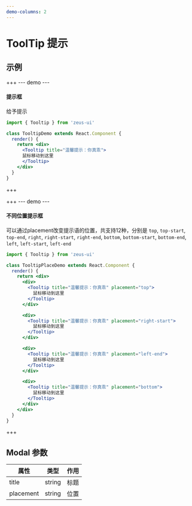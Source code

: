 ```yaml
---
demo-columns: 2
---
```

# ToolTip 提示
## 示例

+++
--- demo ---
#### 提示框
给予提示

``` jsx
import { Tooltip } from 'zeus-ui'

class TooltipDemo extends React.Component {
  render() {
    return <div>
      <Tooltip title="温馨提示：你真乖">
      鼠标移动到这里
      </Tooltip>
    </div>
  }
}
```
+++

+++
--- demo ---
#### 不同位置提示框
可以通过placement改变提示语的位置，共支持12种，分别是 `top`, `top-start`, `top-end`, `right`, `right-start`, `right-end`, `bottom`, `bottom-start`, `bottom-end`, `left`, `left-start`, `left-end`

``` jsx
import { Tooltip } from 'zeus-ui'

class TooltipPlaceDemo extends React.Component {
  render() {
    return <div>
      <div>
        <Tooltip title="温馨提示：你真乖" placement="top">
          鼠标移动到这里
        </Tooltip>
      </div>

      <div>
        <Tooltip title="温馨提示：你真乖" placement="right-start">
          鼠标移动到这里
        </Tooltip>
      </div>

      <div>
        <Tooltip title="温馨提示：你真乖" placement="left-end">
          鼠标移动到这里
        </Tooltip>
      </div>

      <div>
        <Tooltip title="温馨提示：你真乖" placement="bottom">
          鼠标移动到这里
        </Tooltip>
      </div>
    </div>
  }
}
```
+++

## Modal 参数
| 属性      | 类型    | 作用         |
| -- | -- | -- |
| title | string | 标题 |
| placement | string | 位置 | 
